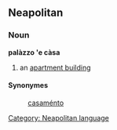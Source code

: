 ==Neapolitan==
===Noun===
'''palàzzo 'e càsa'''
#an [[apartment building]]

====Synonymes====
:[[casaménto]]

[[Category: Neapolitan language]]